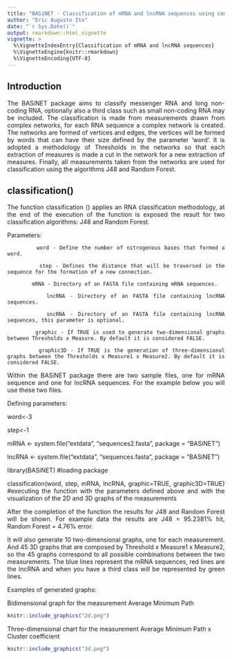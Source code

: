 ```yaml
---
title: "BASiNET - Classification of mRNA and lncRNA sequences using complex network theory"
author: "Eric Augusto Ito"
date: "`r Sys.Date()`"
output: rmarkdown::html_vignette
vignette: >
  %\VignetteIndexEntry{Classification of mRNA and lncRNA sequences}
  %\VignetteEngine{knitr::rmarkdown}
  %\VignetteEncoding{UTF-8}
---
```


## Introduction
<div style="text-align: justify">
The BASiNET package aims to classify messenger RNA and long non-coding RNA, optionally also a third class such as small non-coding RNA may be included. The classification is made from measurements drawn from complex networks, for each RNA sequence a complex network is created. The networks are formed of vertices and edges, the vertices will be formed by words that can have their size defined by the parameter 'word'. It is adopted a methodology of Thresholds in the networks so that each extraction of measures is made a cut in the network for a new extraction of measures. Finally, all measurements taken from the networks are used for classification using the algorithms J48 and Random Forest.
</div>
## classification()
<div style="text-align: justify">
The function classification () applies an RNA classification methodology, at the end of the execution of the function is exposed the result for two classification algorithms: J48 and Random Forest.
</div>
Parameters: 
<div style="text-align: justify">
			word - Define the number of nitrogenous bases that formed a word.

			step - Defines the distance that will be traversed in the sequence for the formation of a new connection.

			mRNA - Directory of an FASTA file containing mRNA sequences.

			lncRNA - Directory of an FASTA file containing lncRNA sequences.

			sncRNA - Directory of an FASTA file containing lncRNA sequences, this parameter is optional.

			graphic - If TRUE is used to generate two-dimensional graphs between Thresholds x Measure. By default it is considered FALSE.

			graphic3D - If TRUE is the generation of three-dimensional graphs between the Thresholds x Measure1 x Measure2. By default it is considered FALSE.

</div>
<div style="text-align: justify">
Within the BASiNET package there are two sample files, one for mRNA sequence and one for lncRNA sequences. For the example below you will use these two files.
</div>
Defining parameters:

word<-3

step<-1

mRNA <- system.file("extdata", "sequences2.fasta", package = "BASiNET")

lncRNA <- system.file("extdata", "sequences.fasta", package = "BASiNET")

library(BASiNET) #loading package
<div style="text-align: justify">
classification(word, step, mRNA, lncRNA, graphic=TRUE, graphic3D=TRUE) #executing the function with the parameters defined above and with the visualization of the 2D and 3D graphs of the measurements

After the completion of the function the results for J48 and Random Forest will be shown. For example data the results are J48 = 95.2381% hit, Random Forest = 4.76% error.

It will also generate 10 two-dimensional graphs, one for each measurement. And 45 3D graphs that are composed by Threshold x Measure1 x Measure2, so the 45 graphs correspond to all possible combinations between the two measurements. The blue lines represent the mRNA sequences, red lines are the lncRNA and when you have a third class will be represented by green lines.
</div>
Examples of generated graphs:

Bidimensional graph for the measurement Average Minimum Path
```r
knitr::include_graphics("2d.png")
```

Three-dimensional chart for the measurement Average Minimum Path x Cluster coefficient
```r
knitr::include_graphics("3d.png")
```